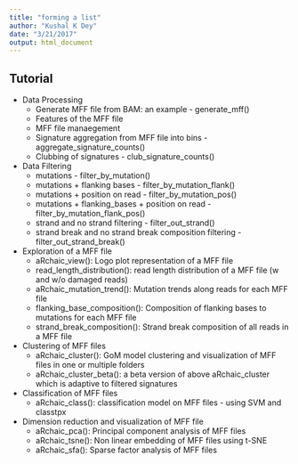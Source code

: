 ```yaml
---
title: "forming a list"
author: "Kushal K Dey"
date: "3/21/2017"
output: html_document
---
```


## Tutorial

- Data Processing
    - Generate MFF file from BAM: an example - generate_mff()
    - Features of the MFF file 
    - MFF file manaegement
    - Signature aggregation from MFF file into bins - aggregate_signature_counts()
    - Clubbing of signatures  - club_signature_counts()

- Data Filtering 
    - mutations - filter_by_mutation()
    - mutations + flanking bases - filter_by_mutation_flank()
    - mutations + position on read - filter_by_mutation_pos()
    - mutations + flanking_bases + position on read - filter_by_mutation_flank_pos()
    - strand and no strand filtering - filter_out_strand()
    - strand break and no strand break composition filtering - filter_out_strand_break()
  
- Exploration of a MFF file
    - aRchaic_view(): Logo plot representation of a MFF file
    - read_length_distribution(): read length distribution of a MFF file (w and w/o   damaged reads)
    - aRchaic_mutation_trend(): Mutation trends along reads for each MFF file
    - flanking_base_composition(): Composition of flanking bases to mutations for each MFF file
    - strand_break_composition(): Strand break composition of all reads in a MFF file
    
- Clustering of MFF files
    - aRchaic_cluster(): GoM model clustering and visualization of MFF files in one or                           multiple folders
    - aRchaic_cluster_beta(): a beta version of above aRchaic_cluster which is adaptive
                         to filtered signatures
                         
- Classification of MFF files 
    - aRchaic_class():  classification model on MFF files - using SVM and classtpx
    
- Dimension reduction and visualization of MFF file 
    - aRchaic_pca(): Principal component analysis of MFF files
    - aRchaic_tsne(): Non linear embedding of MFF files using t-SNE
    - aRchaic_sfa(): Sparse factor analysis of MFF files 
